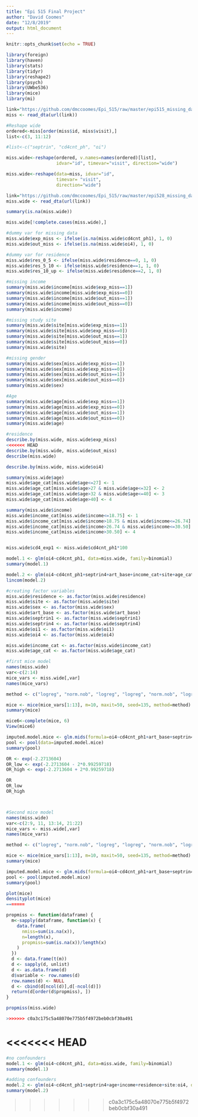 ```yaml
---
title: "Epi 515 Final Project"
author: "David Coomes"
date: "12/8/2019"
output: html_document
---
```


```r

knitr::opts_chunk$set(echo = TRUE)

```


```r

library(foreign)
library(haven)
library(stats)
library(tidyr)
library(reshape2)
library(psych)
library(UWbe536)
library(mice)
library(mi)

```


```r

link="https://github.com/dmccoomes/Epi_515/raw/master/epi515_missing_data_analysis.dta"
miss <- read_dta(url(link))


```



```r

#Reshape wide
ordered<-miss[order(miss$id, miss$visit),]
list<-c(3, 11:12)

#list<-c("septrin", "cd4cnt_ph", "oi")

miss.wide<-reshape(ordered, v.names=names(ordered)[list],
                   idvar="id", timevar="visit", direction="wide")

miss.wide<-reshape(data=miss, idvar="id",
                   timevar= "visit",
                   direction="wide")


```


```r

link="https://github.com/dmccoomes/Epi_515/raw/master/epi528_missing_data_analysis_WIDE.dta"
miss.wide <- read_dta(url(link))

```


```r

summary(is.na(miss.wide))

miss.wide[!complete.cases(miss.wide),]

#dummy var for missing data
miss.wide$exp_miss <- ifelse(is.na(miss.wide$cd4cnt_ph1), 1, 0)
miss.wide$out_miss <- ifelse(is.na(miss.wide$oi4), 1, 0)

#dummy var for residence
miss.wide$res_0_5 <- ifelse(miss.wide$residence==0, 1, 0)
miss.wide$res_5_10 <- ifelse(miss.wide$residence==1, 1, 0)
miss.wide$res_10_up <- ifelse(miss.wide$residence==2, 1, 0)

#missing income
summary(miss.wide$income[miss.wide$exp_miss==1])
summary(miss.wide$income[miss.wide$exp_miss==0])
summary(miss.wide$income[miss.wide$out_miss==1])
summary(miss.wide$income[miss.wide$out_miss==0])
summary(miss.wide$income)

#missing study site
summary(miss.wide$site[miss.wide$exp_miss==1])
summary(miss.wide$site[miss.wide$exp_miss==0])
summary(miss.wide$site[miss.wide$out_miss==1])
summary(miss.wide$site[miss.wide$out_miss==0])
summary(miss.wide$site)

#missing gender
summary(miss.wide$sex[miss.wide$exp_miss==1])
summary(miss.wide$sex[miss.wide$exp_miss==0])
summary(miss.wide$sex[miss.wide$out_miss==1])
summary(miss.wide$sex[miss.wide$out_miss==0])
summary(miss.wide$sex)

#Age
summary(miss.wide$age[miss.wide$exp_miss==1])
summary(miss.wide$age[miss.wide$exp_miss==0])
summary(miss.wide$age[miss.wide$out_miss==1])
summary(miss.wide$age[miss.wide$out_miss==0])
summary(miss.wide$age)

#residence
describe.by(miss.wide, miss.wide$exp_miss)
<<<<<<< HEAD
describe.by(miss.wide, miss.wide$out_miss)
describe(miss.wide)

describe.by(miss.wide, miss.wide$oi4)

summary(miss.wide$age)
miss.wide$age_cat[miss.wide$age<=27] <- 1
miss.wide$age_cat[miss.wide$age>27 & miss.wide$age<=32] <- 2
miss.wide$age_cat[miss.wide$age>32 & miss.wide$age<=40] <- 3
miss.wide$age_cat[miss.wide$age>40] <- 4

summary(miss.wide$income)
miss.wide$income_cat[miss.wide$income<=18.75] <- 1
miss.wide$income_cat[miss.wide$income>18.75 & miss.wide$income<=26.74] <- 2
miss.wide$income_cat[miss.wide$income>26.74 & miss.wide$income<=30.50] <- 3
miss.wide$income_cat[miss.wide$income>30.50] <- 4



```


```r

miss.wide$cd4_exp1 <- miss.wide$cd4cnt_ph1*100

```


```r

model.1 <- glm(oi4~cd4cnt_ph1, data=miss.wide, family=binomial)
summary(model.1)

model.2 <- glm(oi4~cd4cnt_ph1+septrin4+art_base+income_cat+site+age_cat, data=miss.wide, family=binomial)
lincom(model.2)

```


```r

#creating factor variables
miss.wide$residence <- as.factor(miss.wide$residence)
miss.wide$site <- as.factor(miss.wide$site)
miss.wide$sex <- as.factor(miss.wide$sex)
miss.wide$art_base <- as.factor(miss.wide$art_base)
miss.wide$septrin1 <- as.factor(miss.wide$septrin1)
miss.wide$septrin4 <- as.factor(miss.wide$septrin4)
miss.wide$oi1 <- as.factor(miss.wide$oi1)
miss.wide$oi4 <- as.factor(miss.wide$oi4)

miss.wide$income_cat <- as.factor(miss.wide$income_cat)
miss.wide$age_cat <- as.factor(miss.wide$age_cat)

#first mice model
names(miss.wide)
var<-c(2:14)
mice_vars <- miss.wide[,var]
names(mice_vars)

method <- c("logreg", "norm.nob", "logreg", "logreg", "norm.nob", "logreg", "logreg", "logreg", "norm.nob", "norm.nob", "norm.nob", "polyreg", "logreg")

mice <- mice(mice_vars[1:13], m=10, maxit=50, seed=135, method=method)
summary(mice)

mice6<-complete(mice, 6)
View(mice6)

imputed.model.mice <- glm.mids(formula=oi4~cd4cnt_ph1+art_base+septrin4+income+site+age, data=mice, family=binomial(link="logit"))
pool <- pool(data=imputed.model.mice)
summary(pool)

OR <- exp(-2.2713604)
OR_low <- exp(-2.2713604 - 2*0.99259718)
OR_high <- exp(-2.2713604 + 2*0.99259718)

OR
OR_low
OR_high



#Second mice model
names(miss.wide)
var<-c(2:9, 11, 13:14, 21:22)
mice_vars <- miss.wide[,var]
names(mice_vars)

method <- c("logreg", "norm.nob", "logreg", "logreg", "norm.nob", "logreg", "logreg", "logreg", "norm.nob", "polyreg", "logreg", "polyreg", "polyreg")

mice <- mice(mice_vars[1:13], m=10, maxit=50, seed=135, method=method)
summary(mice)

imputed.model.mice <- glm.mids(formula=oi4~cd4cnt_ph1+art_base+septrin4+income_cat+site+age_cat, data=mice, family=binomial)
pool <- pool(imputed.model.mice)
summary(pool)


```

```r

plot(mice)
densityplot(mice)
=======

propmiss <- function(dataframe) {
  m<-sapply(dataframe, function(x) {
    data.frame(
      nmiss=sum(is.na(x)),
      n=length(x),
      propmiss=sum(is.na(x))/length(x)
    )
  })
  d <- data.frame(t(m))
  d <- sapply(d, unlist)
  d <- as.data.frame(d)
  d$variable <- row.names(d)
  row.names(d) <- NULL
  d <- cbind(d[ncol(d)],d[-ncol(d)])
  return(d[order(d$propmiss), ])
}

propmiss(miss.wide)

>>>>>>> c0a3c175c5a48070e775b5f4972beb0cbf30a491

```


<<<<<<< HEAD
=======
```r

#no confounders
model.1 <- glm(oi4~cd4cnt_ph1, data=miss.wide, family=binomial)
summary(model.1)

#adding confounders
model.2 <- glm(oi4~cd4cnt_ph1+septrin4+age+income+residence+site:oi4, data=miss.wide, family=binomial)
summary(model.2)
```

>>>>>>> c0a3c175c5a48070e775b5f4972beb0cbf30a491



